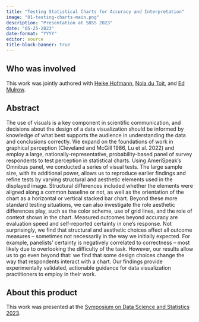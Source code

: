```yaml
---
title: "Testing Statistical Charts for Accuracy and Interpretation"
image: "01-testing-charts-main.png"
description: "Presentation at SDSS 2023"
date: "05-25-2023"
date-format: "YYYY"
editor: source
title-block-banner: true
---
```


## Who was involved

This work was jointly authored with [Heike Hofmann](https://heike.github.io/){target='_blank'}, [Nola du Toit](https://norc.org/about/experts/nola-du-toit.html){target='_blank'}, and [Ed Mulrow](https://norc.org/about/experts/edward-mulrow.html){target='_blank'}. 

## Abstract

The use of visuals is a key component in scientific communication, and decisions about the design of a data visualization should be informed by knowledge of what best supports the audience in understanding the data and conclusions correctly. We expand on the foundations of work in graphical perception (Cleveland and McGill 1986, Lu et al. 2022) and employ a large, nationally-representative, probability-based panel of survey respondents to test perception in statistical charts. Using AmeriSpeak's Omnibus panel, we conducted a series of visual tests. The large sample size, with its additional power, allows us to reproduce earlier findings and refine tests by varying structural and aesthetic elements used in the displayed image. Structural differences included whether the elements were aligned along a common baseline or not, as well as the orientation of the chart as a horizontal or vertical stacked bar chart. Beyond these more standard testing situations, we can also investigate the role aesthetic differences play, such as the color scheme, use of grid lines, and the role of context shown in the chart. Measured outcomes beyond accuracy are evaluation speed and self-reported certainty in one's response. Not surprisingly, we find that structural and aesthetic choices affect all outcome measures – sometimes not necessarily in the way we initially expected. For example, panelists' certainty is negatively correlated to correctness – most likely due to overlooking the difficulty of the task. However, our results allow us to go even beyond that: we find that some design choices change the way that respondents interact with a chart. Our findings provide experimentally validated, actionable guidance for data visualization practitioners to employ in their work.

## About this product

This work was presented at the [Symposium on Data Science and Statistics 2023](https://ww2.amstat.org/meetings/sdss/2023/){target='_blank'}. 



